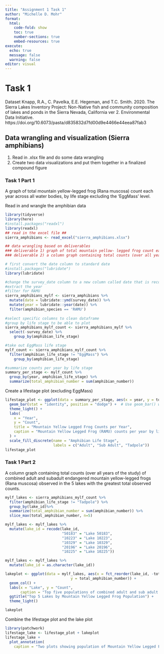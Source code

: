 ```yaml
---
title: "Assignment 1 Task 1"
author: "Michelle D. Mohr"
format: 
  html: 
    code-fold: show
    toc: true
    number-sections: true
    embed-resources: true
execute:
  echo: true
  message: false
  warning: false
editor: visual
---
```


# Task 1

Dataset Knapp, R.A., C. Pavelka, E.E. Hegeman, and T.C. Smith. 2020. The Sierra Lakes Inventory Project: Non-Native fish and community composition of lakes and ponds in the Sierra Nevada, California ver 2. Environmental Data Initiative. https://doi.org/10.6073/pasta/d835832d7fd00d9e4466e44eea87fab3

## Data wrangling and visualization (Sierra amphibians)

1)  Read in .xlsx file and do some data wrangling
2)  Create two data visualizations and put them together in a finalized compound figure

### Task 1 Part 1

A graph of total mountain yellow-legged frog (Rana muscosa) count each year across all water bodies, by life stage excluding the ‘EggMass’ level.

Read in and wrangle the amphibian data
```r
library(tidyverse)
library(here)
#install.packages("readxl")
library(readxl)
## read in the excel file ##
sierra_amphibians <- read_excel("sierra_amphibians.xlsx")

## data wrangling based on deliverables 
### deliverable 1) graph of total mountain yellow- legged frog count each year across all water bodies, by life stage excluding the "EggMass' level 
### deliverable 2) a column graph containing total counts (over all years of study) of combined adult and subadult endangered mountain yellow-legged frogs observed in the five lakes with the greatest total observed counts

# first convert the date column to standard date 
#install.packages("lubridate")
library(lubridate)

#change the survey_date column to a new column called date that is recognized as a date
#extract the year
#filter for RAMU
sierra_amphibians_mylf <- sierra_amphibians %>%
  mutate(date = lubridate::ymd(survey_date)) %>% 
  mutate(year = lubridate::year(date)) %>%
  filter(amphibian_species == 'RAMU')
  
#select specific columns to clean dataframe
#group by life stage to be able to plot
sierra_amphibians_mylf_count <- sierra_amphibians_mylf %>%
  select(-survey_date) %>%
    group_by(amphibian_life_stage)

#take out EggMass life stage 
mylf_count <- sierra_amphibians_mylf_count %>%
  filter(amphibian_life_stage != "EggMass") %>%
    group_by(amphibian_life_stage)

#summarize counts per year by life stage
summary_per_stage <- mylf_count %>%
  group_by(year, amphibian_life_stage) %>%
  summarize(total_amphibian_number = sum(amphibian_number))
```

Create a lifestage plot (excluding EggMass)
```r
lifestage_plot <- ggplot(data = summary_per_stage, aes(x = year, y = total_amphibian_number, fill = amphibian_life_stage)) + 
  geom_bar(stat = "identity", position = "dodge") +  # Use geom_bar() with stat = "identity" to plot y values directly
  theme_light() +
  labs(
    x = "Year",
    y = "Count",
    title = "Mountain Yellow Legged Frog Counts per Year",
    caption = "Mountain Yellow Legged Frog (RAMU) counts per year by life stage"
  ) +
  scale_fill_discrete(name = "Amphibian Life Stage",
                      labels = c("Adult", "Sub Adult", "Tadpole"))
lifestage_plot
```

### Task 1 Part 2

A column graph containing total counts (over all years of the study) of combined adult and subadult endangered mountain yellow-legged frogs (Rana muscosa) observed in the 5 lakes with the greatest total observed counts.

```r
mylf_lakes <- sierra_amphibians_mylf_count %>%
  filter(amphibian_life_stage != "Tadpole") %>%
  group_by(lake_id)%>%
  summarize(total_amphibian_number = sum(amphibian_number)) %>% 
  slice_max(total_amphibian_number, n=5)

mylf_lakes <- mylf_lakes %>%
  mutate(lake_id = recode(lake_id,
                          "50183" = "Lake 50183",
                          "10223" = "Lake 10223",
                          "10329" = "Lake 10329",
                          "20196" = "Lake 20196",
                          "10225" = "Lake 10225"))

mylf_lakes <- mylf_lakes %>%
  mutate(lake_id = as.character(lake_id))

lakeplot <- ggplot(data = mylf_lakes, aes(x = fct_reorder(lake_id, -total_amphibian_number),
                              y = total_amphibian_number)) +
  geom_col() + 
  labs(x = "Lake", y = "Count",
       caption = "Top five populations of combined adult and sub adult \nMountain Yellow Legged Frogs (RAMU) over all years of the study") +
  ggtitle("Top 5 Lakes by Mountain Yellow Legged Frog Population") +
  theme_light() 

lakeplot
```
Combine the lifestage plot and the lake plot
```r
library(patchwork)
lifestage_lake <- lifestage_plot + lakeplot 
lifestage_lake + 
  plot_annotation(
    caption = "Two plots showing population of Mountain Yellow Legged Frog by life stage over all years of the study and the lakes with the five highest populations.")
```
